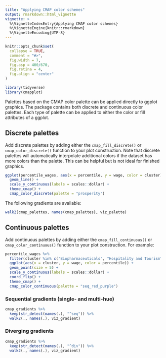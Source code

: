 ```yaml
---
title: "Applying CMAP color schemes"
output: rmarkdown::html_vignette
vignette: >
  %\VignetteIndexEntry{Applying CMAP color schemes}
  %\VignetteEngine{knitr::rmarkdown}
  %\VignetteEncoding{UTF-8}
---
```


```r
knitr::opts_chunk$set(
  collapse = TRUE,
  comment = "#>",
  fig.width = 7,
  fig.asp = 400/670,
  fig.retina = 4,
  fig.align = "center"
)

library(tidyverse)
library(cmapplot)
```

Palettes based on the CMAP color palette can be applied directly to ggplot graphics. The package contains both discrete and continuous color palettes. Each type of palette can be applied to either the color or fill attributes of a ggplot.


## Discrete palettes

Add discrete palettes by adding either the `cmap_fill_discrete()` or `cmap_color_discrete()` function to your plot construction. Note that discrete palettes will automatically interpolate additional colors if the dataset has more colors than the palette. This can be helpful but is not ideal for finished graphics.

```r
ggplot(percentile_wages, aes(x = percentile, y = wage, color = cluster)) +
  geom_line() +
  scale_y_continuous(labels = scales::dollar) +
  theme_cmap() +
  cmap_color_discrete(palette = "prosperity")
```

The following gradients are available:

```r
walk2(cmap_palettes, names(cmap_palettes), viz_palette)
```


## Continuous palettes

Add continuous palettes by adding either the `cmap_fill_continuous()` or `cmap_color_continuous()` function to your plot construction. For example:

```r
percentile_wages %>%
  filter(cluster %in% c("Biopharmaceuticals", "Hospitality and Tourism", "Paper and Packaging")) %>%
  ggplot(aes(x = cluster, y = wage, color = percentile)) +
  geom_point(size = 5) +
  scale_y_continuous(labels = scales::dollar) +
  coord_flip() +
  theme_cmap() +
  cmap_color_continuous(palette = "seq_red_purple")
```

### Sequential gradients (single- and multi-hue)

```r
cmap_gradients %>%
  keep(str_detect(names(.), "^seq")) %>%
  walk2(., names(.), viz_gradient)
```

### Diverging gradients

```r
cmap_gradients %>%
  keep(str_detect(names(.), "^div")) %>%
  walk2(., names(.), viz_gradient)
```
